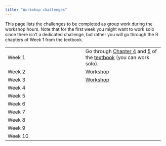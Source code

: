 ```yaml
---
title: "Workshop challenges"
---
```


This page lists the challenges to be completed as group work during the workshop hours. Note that for the first week you might want to work solo since there isn't a dedicated challenge, but rather you will go through the R chapters of Week 1 from the textbook.

|  |  |
|----|----|
| Week 1 | Go through [Chapter 4](https://stefanocoretta.github.io/qdal/ch-r-rstudio.html) and [5](https://stefanocoretta.github.io/qdal/ch-packages.html) of the [textbook](https://stefanocoretta.github.io/qdal/) (you can work solo). |
| Week 2 | [Workshop](workshops/week-02.qmd) |
| Week 3 | [Workshop](workshops/week-03.qmd) |
| Week 4 |  |
| Week 5 |  |
| Week 6 |  |
| Week 7 |  |
| Week 8 |  |
| Week 9 |  |
| Week 10 |  |
